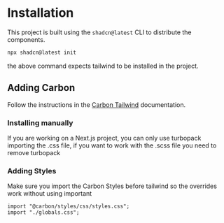 # Installation

This project is built using the `shadcn@latest` CLI to distribute the components.

```bash
npx shadcn@latest init
```

the above command expects tailwind to be installed in the project.

## Adding Carbon

Follow the instructions in the [Carbon Tailwind](https://carbon.sage.com/docs/tailwind) documentation.


### Installing manually

If you are working on a Next.js project, you can only use turbopack importing the .css file, if you want to work with the .scss file you need to remove turbopack


### Adding Styles

Make sure you import the Carbon Styles before tailwind so the overrides work without using important

```tsx
import "@carbon/styles/css/styles.css";
import "./globals.css";
```
